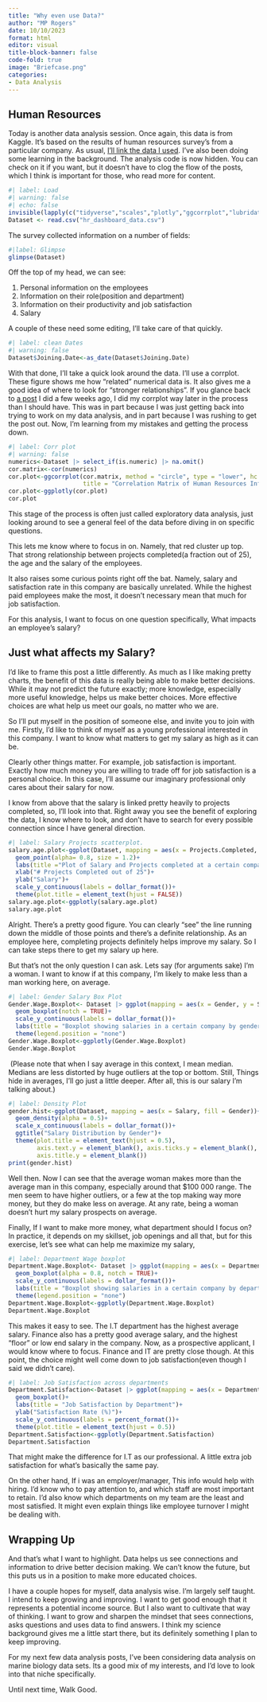 ```yaml
---
title: "Why even use Data?"
author: "MP Rogers"
date: 10/10/2023
format: html
editor: visual
title-block-banner: false
code-fold: true
image: "Briefcase.png"
categories:
- Data Analysis
---
```


## Human Resources

Today is another data analysis session. Once again, this data is from Kaggle. It's based on the results of human resources survey's from a particular company. As usual, [I'll link the data I used](https://www.kaggle.com/datasets/adityaab1407/employee-productivity-and-satisfaction-hr-data). I've also been doing some learning in the background. The analysis code is now hidden. You can check on it if you want, but it doesn't have to clog the flow of the posts, which I think is important for those, who read more for content.

```r
#| label: Load 
#| warning: false
#| echo: false
invisible(lapply(c("tidyverse","scales","plotly","ggcorrplot","lubridate"), library, character.only = TRUE))
Dataset <- read.csv("hr_dashboard_data.csv")

```

The survey collected information on a number of fields:

```r
#|label: Glimpse
glimpse(Dataset)
```

Off the top of my head, we can see:

1.  Personal information on the employees
2.  Information on their role(position and department)
3.  Information on their productivity and job satisfaction
4.  Salary

A couple of these need some editing, I'll take care of that quickly.

```r
#| label: clean Dates
#| warning: false
Dataset$Joining.Date<-as_date(Dataset$Joining.Date)
```

With that done, I'll take a quick look around the data. I'll use a corrplot. These figure shows me how "related" numerical data is. It also gives me a good idea of where to look for "stronger relationships". If you glance back to [a post](https://mp-rogers.github.io/docs/posts/1st%20World%20Data%20Analysis/WorldData.html) I did a few weeks ago, I did my corrplot way later in the process than I should have. This was in part because I was just getting back into trying to work on my data analysis, and in part because I was rushing to get the post out. Now, I'm learning from my mistakes and getting the process down.

```r
#| label: Corr plot
#| warning: false
numerics<-Dataset |> select_if(is.numeric) |> na.omit()
cor.matrix<-cor(numerics)
cor.plot<-ggcorrplot(cor.matrix, method = "circle", type = "lower", hc.order=TRUE,                         lab = TRUE,
                     title = "Correlation Matrix of Human Resources Info")
cor.plot<-ggplotly(cor.plot)
cor.plot
```

This stage of the process is often just called exploratory data analysis, just looking around to see a general feel of the data before diving in on specific questions.

This lets me know where to focus in on. Namely, that red cluster up top. That strong relationship between projects completed(a fraction out of 25), the age and the salary of the employees.

It also raises some curious points right off the bat. Namely, salary and satisfaction rate in this company are basically unrelated. While the highest paid employees make the most, it doesn't necessary mean that much for job satisfaction.

For this analysis, I want to focus on one question specifically, What impacts an employee's salary?

## Just what affects my Salary?

I'd like to frame this post a little differently. As much as I like making pretty charts, the benefit of this data is really being able to make better decisions. While it may not predict the future exactly; more knowledge, especially more useful knowledge, helps us make better choices. More effective choices are what help us meet our goals, no matter who we are.

So I'll put myself in the position of someone else, and invite you to join with me. Firstly, I'd like to think of myself as a young professional interested in this company. I want to know what matters to get my salary as high as it can be.

Clearly other things matter. For example, job satisfaction is important. Exactly how much money you are willing to trade off for job satisfaction is a personal choice. In this case, I'll assume our imaginary professional only cares about their salary for now.

I know from above that the salary is linked pretty heavily to projects completed, so, I'll look into that. Right away you see the benefit of exploring the data, I know where to look, and don't have to search for every possible connection since I have general direction.

```r
#| label: Salary Projects scatterplot.
salary.age.plot<-ggplot(Dataset, mapping = aes(x = Projects.Completed, y = round(Salary), colour = Department))+
  geom_point(alpha= 0.8, size = 1.2)+
  labs(title ="Plot of Salary and Projects completed at a certain company")+
  xlab("# Projects Completed out of 25")+
  ylab("Salary")+
  scale_y_continuous(labels = dollar_format())+
  theme(plot.title = element_text(hjust = FALSE))
salary.age.plot<-ggplotly(salary.age.plot)
salary.age.plot
```

Alright. There's a pretty good figure. You can clearly "see" the line running down the middle of those points and there's a definite relationship. As an employee here, completing projects definitely helps improve my salary. So I can take steps there to get my salary up here.

But that's not the only question I can ask. Lets say (for arguments sake) I'm a woman. I want to know if at this company, I'm likely to make less than a man working here, on average.

```r
#| label: Gender Salary Box Plot
Gender.Wage.Boxplot<- Dataset |> ggplot(mapping = aes(x = Gender, y = Salary, fill = Gender))+
  geom_boxplot(notch = TRUE)+
  scale_y_continuous(labels = dollar_format())+
  labs(title = "Boxplot showing salaries in a certain company by gender")+
  theme(legend.position = "none")
Gender.Wage.Boxplot<-ggplotly(Gender.Wage.Boxplot)
Gender.Wage.Boxplot
```

 (Please note that when I say average in this context, I mean median. Medians are less distorted by huge outliers at the top or bottom. Still, Things hide in averages, I'll go just a little deeper. After all, this is our salary I'm talking about.)

```r
#| label: Density Plot
gender.hist<-ggplot(Dataset, mapping = aes(x = Salary, fill = Gender))+
  geom_density(alpha = 0.5)+
  scale_x_continuous(labels = dollar_format())+
  ggtitle("Salary Distribution by Gender")+
  theme(plot.title = element_text(hjust = 0.5),
        axis.text.y = element_blank(), axis.ticks.y = element_blank(),
        axis.title.y = element_blank())
print(gender.hist)
```

Well then. Now I can see that the average woman makes more than the average man in this company, especially around that \$100 000 range. The men seem to have higher outliers, or a few at the top making way more money, but they do make less on average. At any rate, being a woman doesn't hurt my salary prospects on average.

Finally, If I want to make more money, what department should I focus on? In practice, it depends on my skillset, job openings and all that, but for this exercise, let's see what can help me maximize my salary,

```r
#| label: Department Wage boxplot
Department.Wage.Boxplot<- Dataset |> ggplot(mapping = aes(x = Department, y = Salary, fill = Department))+
  geom_boxplot(alpha = 0.8, notch = TRUE)+
  scale_y_continuous(labels = dollar_format())+
  labs(title = "Boxplot showing salaries in a certain company by department")+
  theme(legend.position = "none")
Department.Wage.Boxplot<-ggplotly(Department.Wage.Boxplot)
Department.Wage.Boxplot
```

This makes it easy to see. The I.T department has the highest average salary. Finance also has a pretty good average salary, and the highest "floor" or low end salary in the company. Now, as a prospective applicant, I would know where to focus. Finance and IT are pretty close though. At this point, the choice might well come down to job satisfaction(even though I said we didn't care).

```r
#| label: Job Satisfaction across departments
Department.Satisfaction<-Dataset |> ggplot(mapping = aes(x = Department, y = (Satisfaction.Rate..../100), fill = Department))+
  geom_boxplot()+
  labs(title = "Job Satisfaction by Department")+
  ylab("Satisfaction Rate (%)")+
  scale_y_continuous(labels = percent_format())+
  theme(plot.title = element_text(hjust = 0.5))
Department.Satisfaction<-ggplotly(Department.Satisfaction)
Department.Satisfaction
```

That might make the difference for I.T as our professional. A little extra job satisfaction for what's basically the same pay.

On the other hand, If i was an employer/manager, This info would help with hiring. I'd know who to pay attention to, and which staff are most important to retain. I'd also know which departments on my team are the least and most satisfied. It might even explain things like employee turnover I might be dealing with.

## Wrapping Up

And that's what I want to highlight. Data helps us see connections and information to drive better decision making. We can't know the future, but this puts us in a position to make more educated choices.

I have a couple hopes for myself, data analysis wise. I'm largely self taught. I intend to keep growing and improving. I want to get good enough that it represents a potential income source. But I also want to cultivate that way of thinking. I want to grow and sharpen the mindset that sees connections, asks questions and uses data to find answers. I think my science background gives me a little start there, but its definitely something I plan to keep improving.

For my next few data analysis posts, I've been considering data analysis on marine biology data sets. Its a good mix of my interests, and I'd love to look into that niche specifically.

Until next time, Walk Good.
